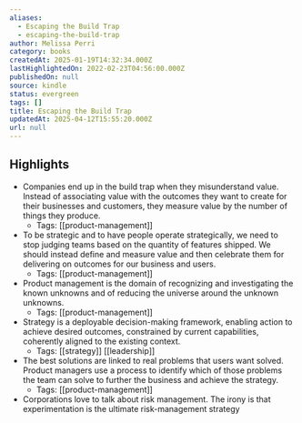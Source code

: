 ```yaml
---
aliases:
  - Escaping the Build Trap
  - escaping-the-build-trap
author: Melissa Perri
category: books
createdAt: 2025-01-19T14:32:34.000Z
lastHighlightedOn: 2022-02-23T04:56:00.000Z
publishedOn: null
source: kindle
status: evergreen
tags: []
title: Escaping the Build Trap
updatedAt: 2025-04-12T15:55:20.000Z
url: null
---
```

## Highlights

- Companies end up in the build trap when they misunderstand value. Instead of associating value with the outcomes they want to create for their businesses and customers, they measure value by the number of things they produce.
  - Tags: [[product-management]]
- To be strategic and to have people operate strategically, we need to stop judging teams based on the quantity of features shipped. We should instead define and measure value and then celebrate them for delivering on outcomes for our business and users.
  - Tags: [[product-management]]
- Product management is the domain of recognizing and investigating the known unknowns and of reducing the universe around the unknown unknowns.
  - Tags: [[product-management]]
- Strategy is a deployable decision-making framework, enabling action to achieve desired outcomes, constrained by current capabilities, coherently aligned to the existing context.
  - Tags: [[strategy]] [[leadership]]
- The best solutions are linked to real problems that users want solved. Product managers use a process to identify which of those problems the team can solve to further the business and achieve the strategy.
  - Tags: [[product-management]]
- Corporations love to talk about risk management. The irony is that experimentation is the ultimate risk-management strategy

